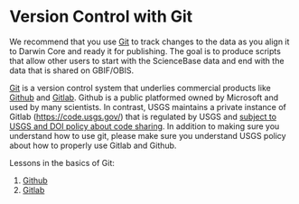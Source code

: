 # Version Control with Git

We recommend that you use [Git](https://git-scm.com/) to track changes to the data as you align it to Darwin Core and ready it for publishing. The goal is to produce scripts that allow other users to start with the ScienceBase data and end with the data that is shared on GBIF/OBIS.

[Git](https://git-scm.com/) is a version control system that underlies commercial products like [Github](https://github.com/) and [Gitlab](https://about.gitlab.com/). Github is a public platformed owned by Microsoft and used by many scientists. In contrast, USGS maintains a private instance of Gitlab (<https://code.usgs.gov/>) that is regulated by USGS and [subject to USGS and DOI policy about code sharing](https://doimspp.sharepoint.com/sites/ocio-DOI-GitHub-Enterprise/SitePages/Home.aspx). In addition to making sure you understand how to use git, please make sure you understand USGS policy about how to properly use Gitlab and Github.

Lessons in the basics of Git:

1.  [Github](https://docs.github.com/en/get-started/start-your-journey/hello-world)
2.  [Gitlab](https://docs.gitlab.com/ee/tutorials/learn_git.html)
